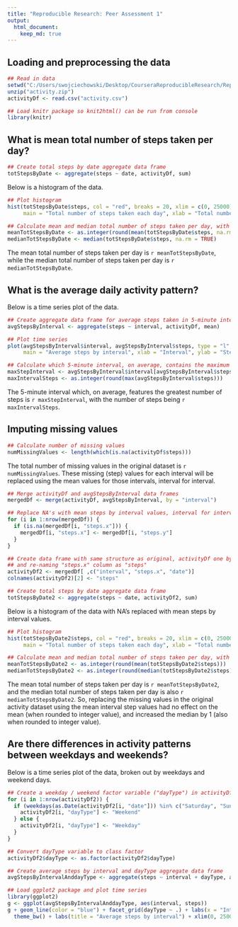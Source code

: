 ```yaml
---
title: "Reproducible Research: Peer Assessment 1"
output: 
  html_document:
    keep_md: true
---
```



## Loading and preprocessing the data

```r

## Read in data
setwd("C:/Users/swojciechowski/Desktop/CourseraReproducibleResearch/RepData_PeerAssessment1/")
unzip("activity.zip")
activityDf <- read.csv("activity.csv")

## Load knitr package so knit2html() can be run from console
library(knitr)

```
## What is mean total number of steps taken per day?

```r

## Create total steps by date aggregate data frame
totStepsByDate <- aggregate(steps ~ date, activityDf, sum)

```
Below is a histogram of the data.

```r

## Plot histogram
hist(totStepsByDate$steps, col = "red", breaks = 20, xlim = c(0, 25000),
     main = "Total number of steps taken each day", xlab = "Total number of steps taken each day")

## Calculate mean and median total number of steps taken per day, with NA's ignored
meanTotStepsByDate <- as.integer(round(mean(totStepsByDate$steps, na.rm = TRUE)))
medianTotStepsByDate <- median(totStepsByDate$steps, na.rm = TRUE)

```
The mean total number of steps taken per day is `r meanTotStepsByDate`, while the median total number of steps taken per day is `r medianTotStepsByDate`.

## What is the average daily activity pattern?

Below is a time series plot of the data.

```r

## Create aggregate data frame for average steps taken in 5-minute intervals
avgStepsByInterval <- aggregate(steps ~ interval, activityDf, mean)

## Plot time series
plot(avgStepsByInterval$interval, avgStepsByInterval$steps, type = "l", xlim = c(0, 2500),
     main = "Average steps by interval", xlab = "Interval", ylab = "Steps")

## Calculate which 5-minute interval, on average, contains the maximum number of steps
maxStepInterval <- avgStepsByInterval$interval[avgStepsByInterval$steps == max(avgStepsByInterval$steps)]
maxIntervalSteps <- as.integer(round(max(avgStepsByInterval$steps)))

```
The 5-minute interval which, on average, features the greatest number of steps is `r maxStepInterval`, with the number of steps being `r maxIntervalSteps`.

## Imputing missing values

```r

## Calculate number of missing values
numMissingValues <- length(which(is.na(activityDf$steps)))

```
The total number of missing values in the original dataset is `r numMissingValues`.  These missing (step) values for each interval will be replaced using the mean values for those intervals, interval for interval.

```r

## Merge activityDf and avgStepsByInterval data frames
mergedDf <- merge(activityDf, avgStepsByInterval, by = "interval")

## Replace NA's with mean steps by interval values, interval for interval
for (i in 1:nrow(mergedDf)) {
  if (is.na(mergedDf[i, "steps.x"])) {
    mergedDf[i, "steps.x"] <- mergedDf[i, "steps.y"]
  }
}

## Create data frame with same structure as original, activityDf one by removing mean steps column ("steps.y")
## and re-naming "steps.x" column as "steps"
activityDf2 <- mergedDf[ ,c("interval", "steps.x", "date")]
colnames(activityDf2)[2] <- "steps"

## Create total steps by date aggregate data frame
totStepsByDate2 <- aggregate(steps ~ date, activityDf2, sum)

```
Below is a histogram of the data with NA's replaced with mean steps by interval values.

```r

## Plot histogram
hist(totStepsByDate2$steps, col = "red", breaks = 20, xlim = c(0, 25000), ylim = c(0, 20),
     main = "Total number of steps taken each day", xlab = "Total number of steps taken each day")

## Calculate mean and median total number of steps taken per day, with NA's replaced
meanTotStepsByDate2 <- as.integer(round(mean(totStepsByDate2$steps)))
medianTotStepsByDate2 <- as.integer(round(median(totStepsByDate2$steps)))

```
The mean total number of steps taken per day is `r meanTotStepsByDate2`, and the median total number of steps taken per day is also `r medianTotStepsByDate2`.  So, replacing the missing values in the original activity dataset using the mean interval step values had no effect on the mean (when rounded to integer value), and increased the median by 1 (also when rounded to integer value).

## Are there differences in activity patterns between weekdays and weekends?

Below is a time series plot of the data, broken out by weekdays and weekend days.

```r

## Create a weekday / weekend factor variable ("dayType") in activityDf2 dataset
for (i in 1:nrow(activityDf2)) {
  if (weekdays(as.Date(activityDf2[i, "date"])) %in% c("Saturday", "Sunday")) {
    activityDf2[i, "dayType"] <- "Weekend"
  } else {
    activityDf2[i, "dayType"] <- "Weekday"
  }
}

## Convert dayType variable to class factor
activityDf2$dayType <- as.factor(activityDf2$dayType)

## Create average steps by interval and dayType aggregate data frame
avgStepsByIntervalAnddayType <- aggregate(steps ~ interval + dayType, activityDf2, mean)

## Load ggplot2 package and plot time series
library(ggplot2)
g <- ggplot(avgStepsByIntervalAnddayType, aes(interval, steps))
g + geom_line(color = "blue") + facet_grid(dayType ~ .) + labs(x = "Interval") + labs(y = "Number of steps") +
  theme_bw() + labs(title = "Average steps by interval") + xlim(0, 2500)

```